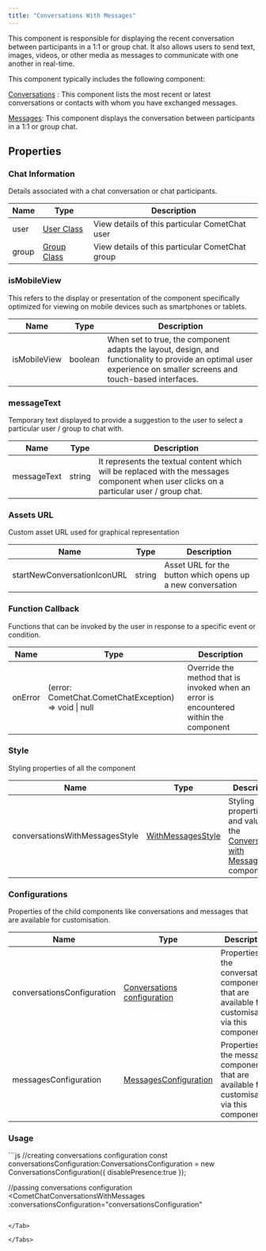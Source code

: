```yaml
---
title: "Conversations With Messages"
---
```


This component is responsible for displaying the recent conversation between participants in a 1:1 or group chat. It also allows users to send text, images, videos, or other media as messages to communicate with one another in real-time.

This component typically includes the following component:

[Conversations](/docs/ui-kit/vue/conversations) : This component lists the most recent or latest conversations or contacts with whom you have exchanged messages.

[Messages](/docs/ui-kit/vue/messages): This component displays the conversation between participants in a 1:1 or group chat.

## Properties

### Chat Information

Details associated with a chat conversation or chat participants.

| Name  | Type                                                          | Description                                     |
| ----- | ------------------------------------------------------------- | ----------------------------------------------- |
| user  | [User Class](/docs/sdk/javascript/user-management#user-class) | View details of this particular CometChat user  |
| group | [Group Class](/docs/sdk/javascript/create-group#group-class)  | View details of this particular CometChat group |

### isMobileView

This refers to the display or presentation of the component specifically optimized for viewing on mobile devices such as smartphones or tablets.

| Name         | Type    | Description                                                                                                                                                       |
| ------------ | ------- | ----------------------------------------------------------------------------------------------------------------------------------------------------------------- |
| isMobileView | boolean | When set to true, the component adapts the layout, design, and functionality to provide an optimal user experience on smaller screens and touch-based interfaces. |

### messageText

Temporary text displayed to provide a suggestion to the user to select a particular user / group to chat with.

| Name        | Type   | Description                                                                                                                              |
| ----------- | ------ | ---------------------------------------------------------------------------------------------------------------------------------------- |
| messageText | string | It represents the textual content which will be replaced with the messages component when user clicks on a particular user / group chat. |

### Assets URL

Custom asset URL used for graphical representation

| Name                        | Type   | Description                                                |
| --------------------------- | ------ | ---------------------------------------------------------- |
| startNewConversationIconURL | string | Asset URL for the button which opens up a new conversation |

### Function Callback

Functions that can be invoked by the user in response to a specific event or condition.

| Name    | Type                                                  | Description                                                                           |
| ------- | ----------------------------------------------------- | ------------------------------------------------------------------------------------- |
| onError | (error: CometChat.CometChatException) => void \| null | Override the method that is invoked when an error is encountered within the component |

### Style

Styling properties of all the component

| Name                           | Type                                                    | Description                                                                                                                |
| ------------------------------ | ------------------------------------------------------- | -------------------------------------------------------------------------------------------------------------------------- |
| conversationsWithMessagesStyle | [WithMessagesStyle](/docs/web-shared/withmessagesstyle) | Styling properties and values of the [Conversations with Messages](/docs/ui-kit/vue/conversations-with-messages) component |

### Configurations

Properties of the child components like conversations and messages that are available for customisation.

| Name                       | Type                                                                        | Description                                                                                        |
| -------------------------- | --------------------------------------------------------------------------- | -------------------------------------------------------------------------------------------------- |
| conversationsConfiguration | [Conversations configuration](/docs/web-shared/conversations-configuration) | Properties of the conversations component that are available for customisation via this component. |
| messagesConfiguration      | [MessagesConfiguration](/docs/web-shared/messages-configuration)            | Properties of the messages component that are available for customisation via this component.      |

### Usage

<Tabs>
<Tab title="Vue">
```js
//creating conversations configuration
const conversationsConfiguration:ConversationsConfiguration = new ConversationsConfiguration({
disablePresence:true
});

//passing conversations configuration
<CometChatConversationsWithMessages :conversationsConfiguration="conversationsConfiguration"
></CometChatConversationsWithMessages>
```

</Tab>

</Tabs>
